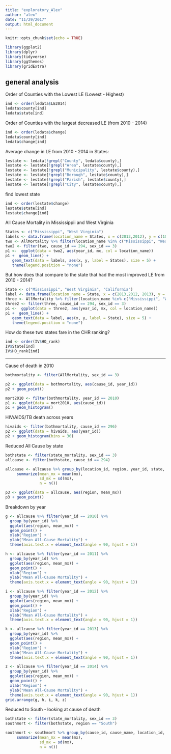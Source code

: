 ```yaml
---
title: "exploratory_Alex"
author: "alex"
date: "11/29/2017"
output: html_document
---
```


```r
knitr::opts_chunk$set(echo = TRUE)
```

```r
library(ggplot2)
library(dplyr)
library(tidyverse)
library(ggthemes)
library(gridExtra)
```

## general analysis

Order of Counties with the Lowest LE (Lowest - Highest)
```r
ind <- order(ledata$LE2014) 
ledata$county[ind] 
ledata$state[ind]
```

Order of Counties with the largest decreased LE (from 2010 - 2014)
```r
ind <- order(ledata$change) 
ledata$county[ind] 
ledata$change[ind]
```

Average change in LE from 2010 - 2014 in States: 
```r
lestate <- ledata[!grepl("County", ledata$county),]
lestate <- lestate[!grepl("Area", lestate$county),]
lestate <- lestate[!grepl("Municipality", lestate$county),]
lestate <- lestate[!grepl("Borough", lestate$county),]
lestate <- lestate[!grepl("Parish", lestate$county),]
lestate <- lestate[!grepl("City", lestate$county),]
```

find lowest state
```r
ind <- order(lestate$change) 
lestate$state[ind] 
lestate$change[ind]
```

All Cause Mortality in Mississippii and West Virginia
```r
States <- c("Mississippi", "West Virginia")
labels <- data.frame(location_name = States, x = c(2013,2012), y = c(1025,992))
two <- AllMortality %>% filter(location_name %in% c("Mississippi", "West Virginia"))
two2 <- filter(two, cause_id == 294, sex_id == 3) 
p1 <-  ggplot(data = two2, aes(year_id, mx, col = location_name)) 
p1 +  geom_line() +
   geom_text(data = labels, aes(x, y, label = States), size = 5) +
   theme(legend.position = "none")
```

But how does that compare to the state that had the most improved LE from 2010 - 2014?
```r
State <- c("Mississippi", "West Virginia", "California")
label <- data.frame(location_name = State, x = c(2013,2012, 2013), y = c(1010,975, 700))
three <- AllMortality %>% filter(location_name %in% c("Mississippi", "West Virginia", "California"))
three2 <- filter(three, cause_id == 294, sex_id == 3) 
p1 <-  ggplot(data = three2, aes(year_id, mx, col = location_name)) 
p1 +  geom_line() +
   geom_text(data = label, aes(x, y, label = State), size = 5) +
   theme(legend.position = "none")
```

How do these two states fare in the CHR ranking?
```r
ind <- order(IV$HO_rank) 
IV$State[ind] 
IV$HO_rank[ind]
```

_______________________________________________________________________

Cause of death in 2010
```r
bothmortality <- filter(AllMortality, sex_id == 3) 

p2 <- ggplot(data = bothmortality, aes(cause_id, year_id)) 
p2 + geom_point()

mort2010 <- filter(bothmortality, year_id == 2010)
p1 <- ggplot(data = mort2010, aes(cause_id))
p1 + geom_histogram()
```

HIV/AIDS/TB death across years

```r
hivaids <- filter(bothmortality, cause_id == 296)
p2 <- ggplot(data = hivaids, aes(year_id)) 
p2 + geom_histogram(bins = 30)
```

Reduced All Cause by state
```r
bothstate <- filter(state_mortality, sex_id == 3)
allcause <- filter(bothstate, cause_id == 294)

allcause <- allcause %>% group_by(location_id, region, year_id, state, abb) %>%
     summarize(mean_mx = mean(mx),
               sd_mx = sd(mx),
               n = n()) 

p3 <- ggplot(data = allcause, aes(region, mean_mx)) 
p3 + geom_point()
```

Breakdown by year
```r
g <- allcause %>% filter(year_id == 2010) %>%
  group_by(year_id) %>%
  ggplot(aes(region, mean_mx)) + 
  geom_point() +
  xlab("Region") +
  ylab("Mean All-Cause Mortality") +
  theme(axis.text.x = element_text(angle = 90, hjust = 1))

h <- allcause %>% filter(year_id == 2011) %>%
  group_by(year_id) %>%
  ggplot(aes(region, mean_mx)) + 
  geom_point() +
  xlab("Region") +
  ylab("Mean All-Cause Mortality") +
  theme(axis.text.x = element_text(angle = 90, hjust = 1)) 

i <- allcause %>% filter(year_id == 2012) %>%
  group_by(year_id) %>%
  ggplot(aes(region, mean_mx)) + 
  geom_point() +
  xlab("Region") +
  ylab("Mean All-Cause Mortality") +
  theme(axis.text.x = element_text(angle = 90, hjust = 1))

k <- allcause %>% filter(year_id == 2013) %>%
  group_by(year_id) %>%
  ggplot(aes(region, mean_mx)) + 
  geom_point() +
  xlab("Region") +
  ylab("Mean All-Cause Mortality") +
  theme(axis.text.x = element_text(angle = 90, hjust = 1))

z <- allcause %>% filter(year_id == 2014) %>%
  group_by(year_id) %>%
  ggplot(aes(region, mean_mx)) + 
  geom_point() +
  xlab("Region") +
  ylab("Mean All-Cause Mortality") +
  theme(axis.text.x = element_text(angle = 90, hjust = 1))
grid.arrange(g, h, i, k, z)
```

Reduced to South - looking at cause of death
```r
bothstate <- filter(state_mortality, sex_id == 3)
southmort <- filter(bothstate, region == "South")

southmort <- southmort %>% group_by(cause_id, cause_name, location_id, region, year_id, state, abb) %>%
     summarize(mean_mx = mean(mx),
               sd_mx = sd(mx),
               n = n()) 
```

